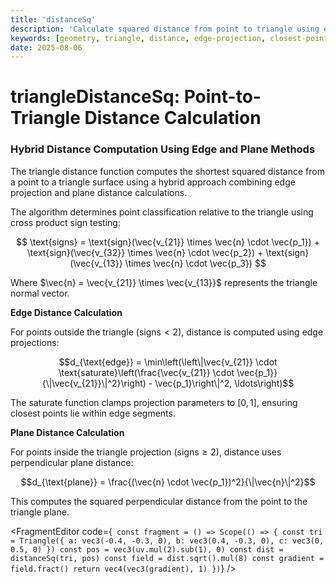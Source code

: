 ```yaml
---
title: 'distanceSq'
description: 'Calculate squared distance from point to triangle using edge projection and plane distance'
keywords: [geometry, triangle, distance, edge-projection, closest-point]
date: 2025-08-06
---
```



# triangleDistanceSq: Point-to-Triangle Distance Calculation

### Hybrid Distance Computation Using Edge and Plane Methods

The triangle distance function computes the shortest squared distance from a point to a triangle surface using a hybrid approach combining edge projection and plane distance calculations.

The algorithm determines point classification relative to the triangle using cross product sign testing:

$$
\text{signs} = \text{sign}(\vec{v_{21}} \times \vec{n} \cdot \vec{p_1}) + \text{sign}(\vec{v_{32}} \times \vec{n} \cdot \vec{p_2}) + \text{sign}(\vec{v_{13}} \times \vec{n} \cdot \vec{p_3})
$$

Where $\vec{n} = \vec{v_{21}} \times \vec{v_{13}}$ represents the triangle normal vector.

**Edge Distance Calculation**

For points outside the triangle ($\text{signs} < 2$), distance is computed using edge projections:

$$d_{\text{edge}} = \min\left(\left\|\vec{v_{21}} \cdot \text{saturate}\left(\frac{\vec{v_{21}} \cdot \vec{p_1}}{\|\vec{v_{21}}\|^2}\right) - \vec{p_1}\right\|^2, \ldots\right)$$

The saturate function clamps projection parameters to $[0,1]$, ensuring closest points lie within edge segments.

**Plane Distance Calculation**

For points inside the triangle projection ($\text{signs} \geq 2$), distance uses perpendicular plane distance:

$$d_{\text{plane}} = \frac{(\vec{n} \cdot \vec{p_1})^2}{\|\vec{n}\|^2}$$

This computes the squared perpendicular distance from the point to the triangle plane.

<FragmentEditor
        code={`
const fragment = () => Scope(() => {
        const tri = Triangle({
                a: vec3(-0.4, -0.3, 0),
                b: vec3(0.4, -0.3, 0),
                c: vec3(0, 0.5, 0)
        })
        const pos = vec3(uv.mul(2).sub(1), 0)
        const dist = distanceSq(tri, pos)
        const field = dist.sqrt().mul(8)
        const gradient = field.fract()
        return vec4(vec3(gradient), 1)
})`}
/>
